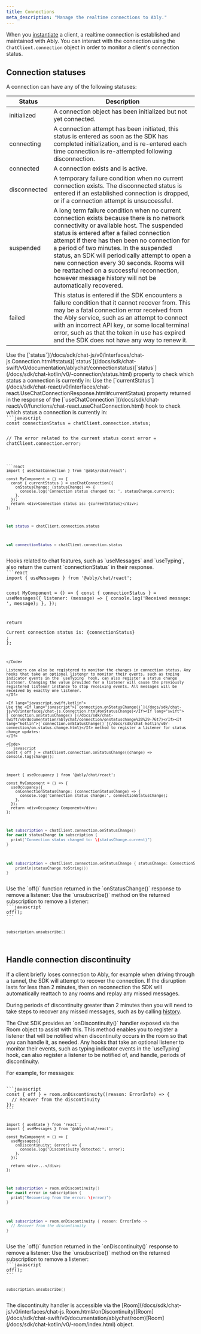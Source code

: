 ```yaml
---
title: Connections
meta_description: "Manage the realtime connections to Ably."
---
```


When you [instantiate](/docs/chat/setup#instantiate) a client, a realtime connection is established and maintained with Ably. You can interact with the connection using the `ChatClient.connection` object in order to monitor a client's connection status.

## Connection statuses <a id="statuses"/>

A connection can have any of the following statuses:

| Status | Description |
|--------|-------------|
| initialized | A connection object has been initialized but not yet connected. |
| connecting | A connection attempt has been initiated, this status is entered as soon as the SDK has completed initialization, and is re-entered each time connection is re-attempted following disconnection. |
| connected | A connection exists and is active. |
| disconnected | A temporary failure condition when no current connection exists. The disconnected status is entered if an established connection is dropped, or if a connection attempt is unsuccessful. |
| suspended | A long term failure condition when no current connection exists because there is no network connectivity or available host. The suspended status is entered after a failed connection attempt if there has then been no connection for a period of two minutes. In the suspended status, an SDK will periodically attempt to open a new connection every 30 seconds. Rooms will be reattached on a successful reconnection, however message history will not be automatically recovered. |
| failed | This status is entered if the SDK encounters a failure condition that it cannot recover from. This may be a fatal connection error received from the Ably service, such as an attempt to connect with an incorrect API key, or some local terminal error, such as that the token in use has expired and the SDK does not have any way to renew it. |

<If lang="javascript,swift,kotlin">
Use the <If lang="javascript">[`status`](/docs/sdk/chat-js/v0/interfaces/chat-js.Connection.html#status)</If><If lang="swift">[`status`](/docs/sdk/chat-swift/v0/documentation/ablychat/connectionstatus)</If><If lang="kotlin">[`status`](/docs/sdk/chat-kotlin/v0/-connection/status.html)</If> property to check which status a connection is currently in:
</If>

<If lang="react">
Use the [`currentStatus`](/docs/sdk/chat-react/v0/interfaces/chat-react.UseChatConnectionResponse.html#currentStatus) property returned in the response of the [`useChatConnection`](/docs/sdk/chat-react/v0/functions/chat-react.useChatConnection.html) hook to check which status a connection is currently in:
</If>

<Code>
```javascript
const connectionStatus = chatClient.connection.status;

// The error related to the current status
const error = chatClient.connection.error;
```

```react
import { useChatConnection } from '@ably/chat/react';

const MyComponent = () => {
  const { currentStatus } = useChatConnection({
    onStatusChange: (statusChange) => {
      console.log('Connection status changed to: ', statusChange.current);
    },
  });
  return <div>Connection status is: {currentStatus}</div>;
};
```

```swift
let status = chatClient.connection.status
```

```kotlin
val connectionStatus = chatClient.connection.status
```
</Code>

<If lang="react">
Hooks related to chat features, such as `useMessages` and `useTyping`, also return the current `connectionStatus` in their response.

<Code>
```react
import { useMessages } from '@ably/chat/react';

const MyComponent = () => {
  const { connectionStatus } = useMessages({
    listener: (message) => {
      console.log('Received message: ', message);
    },
  });

  return <div>Current connection status is: {connectionStatus}</div>;
};
```
</Code>

Listeners can also be registered to monitor the changes in connection status. Any hooks that take an optional listener to monitor their events, such as typing indicator events in the `useTyping` hook, can also register a status change listener. Changing the value provided for a listener will cause the previously registered listener instance to stop receiving events. All messages will be received by exactly one listener.
</If>

<If lang="javascript,swift,kotlin">
Use the <If lang="javascript">[`connection.onStatusChange()`](/docs/sdk/chat-js/v0/interfaces/chat-js.Connection.html#onStatusChange)</If><If lang="swift">[`connection.onStatusChange()`](/docs/sdk/chat-swift/v0/documentation/ablychat/connection/onstatuschange%28%29-76t7)</If><If lang="kotlin">[`connection.onStatusChange()`](/docs/sdk/chat-kotlin/v0/-connection/on-status-change.html)</If> method to register a listener for status change updates:
</If>

<Code>
```javascript
const { off } = chatClient.connection.onStatusChange((change) => console.log(change));
```

```react
import { useOccupancy } from '@ably/chat/react';

const MyComponent = () => {
  useOccupancy({
    onConnectionStatusChange: (connectionStatusChange) => {
      console.log('Connection status change:', connectionStatusChange);
    },
  });
  return <div>Occupancy Component</div>;
};
```

```swift
let subscription = chatClient.connection.onStatusChange()
for await statusChange in subscription {
  print("Connection status changed to: \(statusChange.current)")
}
```

```kotlin
val subscription = chatClient.connection.onStatusChange { statusChange: ConnectionStatusChange ->
    println(statusChange.toString())
}
```
</Code>

<If lang="javascript">
Use the `off()` function returned in the `onStatusChange()` response to remove a listener:
</If>

<If lang="kotlin">
Use the `unsubscribe()` method on the returned subscription to remove a listener:
</If>

<If lang="javascript,kotlin">
<Code>
```javascript
off();
```

```kotlin
subscription.unsubscribe()
```
</Code>
</If>

## Handle connection discontinuity <a id="discontinuity"/>

If a client briefly loses connection to Ably, for example when driving through a tunnel, the SDK will attempt to recover the connection. If the disruption lasts for less than 2 minutes, then on reconnection the SDK will automatically reattach to any rooms and replay any missed messages.

During periods of discontinuity greater than 2 minutes then you will need to take steps to recover any missed messages, such as by calling [history](/docs/chat/rooms/history).

<If lang="javascript,swift,kotlin">
The Chat SDK provides an `onDiscontinuity()` handler exposed via the Room object to assist with this. This method enables you to register a listener that will be notified when discontinuity occurs in the room so that you can handle it, as needed.
</If>

<If lang="react">
Any hooks that take an optional listener to monitor their events, such as typing indicator events in the `useTyping` hook, can also register a listener to be notified of, and handle, periods of discontinuity.
</If>

For example, for messages:

<Code>
```javascript
const { off } = room.onDiscontinuity((reason: ErrorInfo) => {
  // Recover from the discontinuity
});
```

```react
import { useState } from 'react';
import { useMessages } from '@ably/chat/react';

const MyComponent = () => {
  useMessages({
    onDiscontinuity: (error) => {
      console.log('Discontinuity detected:', error);
    },
  });

  return <div>...</div>;
};
```

```swift
let subscription = room.onDiscontinuity()
for await error in subscription {
  print("Recovering from the error: \(error)")
}
```

```kotlin
val subscription = room.onDiscontinuity { reason: ErrorInfo ->
  // Recover from the discontinuity
}
```
</Code>

<If lang="javascript">
Use the `off()` function returned in the `onDiscontinuity()` response to remove a listener:
</If>

<If lang="kotlin">
Use the `unsubscribe()` method on the returned subscription to remove a listener:
</If>

<If lang="javascript,kotlin">
<Code>
```javascript
off();
```

```kotlin
subscription.unsubscribe()
```
</Code>
</If>

<If lang="javascript,swift,kotlin">
The discontinuity handler is accessible via the <If lang="javascript">[Room](/docs/sdk/chat-js/v0/interfaces/chat-js.Room.html#onDiscontinuity)</If><If lang="swift">[Room](/docs/sdk/chat-swift/v0/documentation/ablychat/room)</If><If lang="kotlin">[Room](/docs/sdk/chat-kotlin/v0/-room/index.html)</If> object.
</If>
